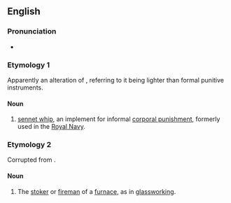 ==English==

===Pronunciation===
* {{IPA|en|/ˈtiːzə(ɹ)/}}

===Etymology 1===
Apparently an alteration of {{m|en|teaser}}, referring to it being lighter than formal punitive instruments.

====Noun====
{{en-noun}}

# [[sennet whip]], an implement for informal [[corporal punishment]], formerly used in the [[Royal Navy]].

===Etymology 2===
Corrupted from {{etyl|fr|en}} {{m|fr|tiser||to feed a fire}}.

====Noun====
{{en-noun}}

# The [[stoker]] or [[fireman]] of a [[furnace]], as in [[glassworking]].
#: {{rfquotek|en|Tomlinson}}
